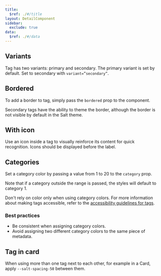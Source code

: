 ```yaml
---
title:
  $ref: ./#/title
layout: DetailComponent
sidebar:
  exclude: true
data:
  $ref: ./#/data
---
```


## Variants

Tag has two variants: primary and secondary. The primary variant is set by default. Set to secondary with `variant=”secondary”`.

<LivePreview componentName="tag" exampleName="Variants" />

## Bordered

To add a border to tag, simply pass the `bordered` prop to the component.

Secondary tags have the ability to theme the border, although the border is not visible by default in the Salt theme.

<LivePreview componentName="tag" exampleName="Bordered" />

## With icon

Use an icon inside a tag to visually reinforce its content for quick recognition. Icons should be displayed before the label.

<LivePreview componentName="tag" exampleName="WithIcon" />

## Categories

Set a category color by passing a value from 1 to 20 to the `category` prop.

Note that if a category outside the range is passed, the styles will default to category 1.

Don't rely on color only when using category colors. For more information about making tags accessible, refer to the [accessibility guidelines for tags](/salt/components/tag/accessibility).

### Best practices

- Be consistent when assigning category colors. 
- Avoid assigning two different category colors to the same piece of metadata.

<LivePreview componentName="tag" exampleName="Categories" />

## Tag in card

When using more than one tag next to each other, for example in a Card, apply `--salt-spacing-50` between them.

<LivePreview componentName="tag" exampleName="TagInCard" />
